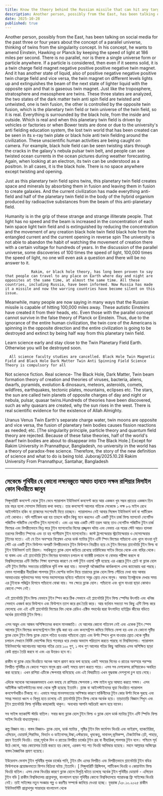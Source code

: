 ```yaml
---
title: Know the theory behind the Russian missile that can hit any target on Earth in seconds
description: Another person, possibly from the East, has been talking on social media for the past three or four years about the concept of a parallel universe, thinking of twins from the singularity concept. In his concept, he wants to amend Einstein, Hawking or Planck by keeping the speed of light at 186 miles per second.
date: 2025-10-28
published: true
---
```


Another person, possibly from the East, has been talking on social media for the past three or four years about the concept of a parallel universe, thinking of twins from the singularity concept. In his concept, he wants to amend Einstein, Hawking or Planck by keeping the speed of light at 186 miles per second. There is no parallel, nor is there a single universe form or particle anywhere. If a particle is considered, then even if it seems solid, it is a twin charge field magnet negative positive positive negative twin magnet. And it has another state of liquid, also of positive negative negative positive  twin charge field and vice versa, the twin magnet on different levels lights up and extinguishes the beam of the next state of lighter liquid with the opposite spin and that is gaseous twin magnet. Just like the troposphere, stratosphere and mesosphere are twins. These three states are analyzed, the two states of the dark matter twin anti spin field are twisted and untwisted, one is twin fusion, the other is controlled by the opposite twin fusion, which is the planetary twin field or twin universe of the twin field, so it is real. Everything is surrounded by the black hole, from the inside and outside. Which is real and when this planetary twin field is driven by vehicles or factories or when Bower tests are done or due to the university's anti fielding education system, the lost twin world that has been created can be seen in its x-ray twin plate or black hole anti twin fielding around the civilization. These unscientific human activities are being caught on camera. For example, black hole field can be seen twisting stars through the cracks in the galaxy's nebula pulsar twin belt, and people can see twisted ocean currents in the ocean pictures during weather forecasting. Again, when looking at an electron, its twin can be understood as a positron. In all cases, it is the black hole. There is no space anywhere except twisting and opening.

Just as this planetary twin field spins twins, this planetary twin field creates space and minerals by absorbing them in fusion and leaving them in fusion to create galaxies. And the current civilization has made everything anti-field and half of the planetary twin field in the body of the hybrid organism produced by radioactive substances from the beam of this anti-planetary field.

Humanity is in the grip of these strange and strange illiterate people. That light has no speed and the beam is increased in the concentration of each twin space light twin field and is extinguished by reducing the concentration and the movement of any creation black hole twin field black hole from the entangled current and the current opening in reverse spin The university is not able to abandon the habit of watching the movement of creation there with a certain voltage for hundreds of years.
In the discussion of the parallel universe, some discoveries of 100 times the speed of light, 100,000 times the speed of light, no one will even ask a question and there will be no answer to it.
              
                Rakim, or black hole theory, has long been proven to say that people can travel to any place on Earth where day and night are opposites at the same time, at almost the same time. All these countries, including Russia, have been informed. Now Russia has made it a missile and now the warring countries have become silent on this issue.

Meanwhile, many people are now saying in many ways that the Russian missile is capable of hitting 100,000 miles away. These autistic Einsteins have created it from their heads, etc.
Even those with the parallel concept cannot survive in the false theory of Planck or Einstein. Thus, due to the ignorance of the entire human civilization, the twin core of the Americans is spinning in the opposite direction and the entire civilization is going to be destroyed and extinct by being half way from this planetary twin field.

Learn science early and stay close to the Twin Planetary Field Earth. Otherwise you will be destroyed soon.

      All science faculty studies are cancelled. Black Hole Twin Magnetic Field and Black Hole Dark Matter Twin Anti Spinning Field Science Theory is compulsory for all

Not science fiction. Real science-
The Black Hole, Dark Matter, Twin beam formation theory of creation and theories of viruses, bacteria, aliens, dwarfs, pyramids, evolution & dinosaurs, meteors, asteroids, comets, wildfires, earthquakes, tectonic plates, mountains, eclipses etc. The stars, the sun are called twin planets of opposite charges of day and night or nebula, pulsar, quasar twins.Hundreds of theories have been discovered, such as why quasars are created, why the sun rises in the west. There is real scientific evidence for the existence of Allah Almighty.

Uranus Venus Twin Earth's separate charge water, twin moons are opposite and vice versa, the fusion of planetary twin bodies causes fission reactions as needed; etc. [The singularity principle, particle theory and quantum field theory are rejected. Because of these false theories, half of the world's dwarf twin bodies are about to disappear into The Black Hole.] Except for Rakim University in Prannathpur, Bangladesh, no university in the world has a theory of paradox-free science. Therefore, the story of the new definition of science and what to do is being told.
Juboraj/2025.10.28
Rakim University
From Prannathpur, Santahar,
Bangladesh

---

## সেকেন্ডে পৃথিবীর যে কোনো লক্ষ‍্যবস্তুতে আঘাত হানতে সক্ষম রাশিয়ার মিসাইল কোন থিওরীতে জানুন

সিঙ্গুলারিটি কনসেপ্ট থেকে টুইন ভেবে প‍্যারালাল ইউনিভার্স কনসেপ্ট করে আর একজন খুব সম্ভব প্রাচ‍্যের একজন তিন চার বছর হলো সোস‍্যাল মিডিয়ায় কথা বলছে।
তার কনসেপ্টে আলোর গতিকে সেকেন্ডে ১ লক্ষ ৮৬ মাইল রেখে আইনস্টাইন হকিং বা প্ল‍্যাঙ্কদের সংশোধনী দিতে চাচ্ছেন। প‍্যারালালও নেই আবার সিঙ্গেল ইউনিভার্স ফর্ম বা পার্টিকেল নেই কোথাও। যদি পার্টিকেল ধরা হয় তাহলে কঠিন কিছু মনে করলেও এটি একটি টুইন চার্জ ফিল্ড ম‍্যাগনেট  নেগেটিভ পজিটিভ পজিটিভ নেগেটিভ টুইন ম‍্যাগনেট। এবং এর আর একটি স্টেট  তরল আছে তাও নেগেটিভ পজিটিভ টুইন চার্জ ফিল্ডের এবং বিপরীতভাবে ভিন্ন স্তরে টুইন ম‍্যাগনেটের বিমের প্রজ্জ্বলন ঘটায় এবং নেভায় এর পরের স্টেট আরও হালকা তরলের বিপরীত স্পিনের এবং তা হয় গ‍্যাসীয়াস টুইন ম‍্যাগনেটের। জাস্ট ট্রপোস্ফেয়ার স্ট্রাটোস্ফেয়ার ও মেসোস্ফেয়ার টুইনের মতো। এই যে তিন অবস্হার বিশ্লেষন এদের ডার্ক ম‍্যাটার টুইন এন্টি স্পিন ফিল্ডের প‍্যাঁচানো এবং খুলে যাওয়া দুই স্টেট এর একটি টুইন ফিউশন অপরটি বিপরীতভাবে টুইন ফিউশনে নিয়ন্ত্রীত হয়ে যে টুইন ফিল্ডের প্ল‍্যানেটারি টুইন ফিল্ড বা টুইন ইউনিভার্স তাই রিয়াল। সবকিছুতে ব্ল‍্যাক হোল জড়িয়ে রেখেছে চারিদিকের সাইড ভিতর থেকে এবং বাহির থেকে। যা বাস্তব এবং এই প্ল‍্যানেটারি টূইন ফিল্ডের যানবাহন চলাচল বা ফ‍্যাক্টরী চলাচলে বা বোভার পরীক্ষা করলে বা বিশ্ববিদ্যালয়ের এন্টি ফিল্ডিং শিক্ষা ব‍্যবস্হার কারণে যে লস্ট টুইন ওয়ার্ল্ড সৃষ্টি হয়েছে এর এক্সরে টুইন প্লেটে বা ব্ল‍্যাক হোল এন্টি টুইন ফিল্ডিং সভ‍্যতার চারিদিকে ঘৃর্নি লক্ষ করা যায়। মানবসৃষ্ট অবৈজ্ঞানিক কার্যকলাপে এসব ক‍্যামেরায় ধরা পরছে। যেমন গ‍্যালাক্সীর নীহারিকা পালসার টুইন বেল্টের ফাটল দিয়ে তারাদের ব্ল‍্যাক হোল ফিল্ড পেঁচিয়ে দেখা যায় আবার আবহাওয়ার পূর্বাভাসের সময় সাগর মহাসাগরের ছবিতে প‍্যাঁচানো সমুদ্র স্রোত দেখে মানুষ। আবার ইলেক্ট্রনকে দেখার সময় এর টুইনকে পজিট্রন হিসাবে প‍্যাঁচানো বোঝা যায়। সব ক্ষেত্রে ব্ল‍্যাক হোল। প‍্যাঁচানো এবং খূলে যাওয়া ছাড়া কোথাও কোনো স্পেস নেই।

এই প্ল‍্যানেটারি টুইন ফিল্ড যেভাবে টুইন স্পিন করে ঠিক সেভাবে এই প্ল‍্যানেটারি টুইন  ফিল্ড স্পেসির উৎপত্তি এবং খনিজ সেভাবে এবজর্ব করে ফিউশনে এবং ফিউশনে ত‍্যাগ করে গ্রথ তৈরি করে। আর বর্তমান সভ‍্যতা সব কিছু এন্টি ফিল্ড করে ফেলেছে এবং এই এন্টি প্ল‍্যানেটারি ফিল্ডের বিম থেকে রেডিও এক্টিভ পদার্থের দ্বারা উৎপাদিত হাইব্রিড জীবের বডিতে অর্ধেক প্ল‍্যানেটারি টুইন ফিল্ড।

এসব অদ্ভুদ এবং আজব অশিক্ষিতদের কবলে মানবজাতি। যে আলোর কোনো গতিবেগ নেই এবং একেক টুইন স্পেস আলোর টুইন ফিল্ডের কনসেন্ট্রেশনে বিম বৃদ্ধি করা হয় এবং কনসেন্ট্রশন কমিয়ে নিভিয়ে ফেলা হয় এবং যে কোনো সৃষ্টির  ব্ল‍্যাক হোল টুইন ফিল্ড ব্ল‍্যাক হোলে পতিত হওয়ার প‍্যাঁচানো স্রোত এবং উল্টা স্পিনে খুলে যাওয়ার স্রোত থেকে সৃষ্টির চলাচল সেখানে নির্দিষ্ট ভোল্টেজ দিয়ে শতবছর ধরে দেখার অভ‍্যাস পরিত‍্যাগ করতে পারছে না বিশ্ববিদ্যালয়।
প‍্যারালাল ইউনিভার্সের আলোচনায়  আলোর গতির চেয়ে ১০০ গুণ, ১ লাখ গুণ আলোর গতির  কিছু আবিস্কার এসব অশিক্ষিত ছাড়া কেউ প্রশ্নও তৈরি করবে না এবং এর উত্তরও হবে না।

  রাকীম বা ব্ল‍্যাক হোর থিওরিতে অনেক আগে প্রমাণ করে বলা হয়েছে একই সময়ের দিনের ও রাতের অবস্হার পরস্পর বিপরীত পৃথিবীর যে কোনো স্হানে মানুষ প্রায় একই সময়ে ভ্রমণ করতে পারে। এসব সব দেশকেসহ রাশিয়াকেও অবহিত করা হয়েছে। এখন রাশিয়া এটিকে ক্ষেপনাস্ত্র বানিয়েছে এবং এই বিষয়টিতে এখন যুদ্ধবাজ দেশগুলো চুপ হয়ে গেছে।

এদিকে অনেকে অনেকরকমভাবে এখন বলছে যে রাশিয়ার ক্ষেপনাস্ত ১ লক্ষ মাইল দূরে আঘাত করতে সক্ষম। এসব অটিস্টিক  আইনস্টাইনের মাথা থেকে সৃষ্টি হয়েছে ইত‍্যাদি।
প্ল‍্যাঙ্ক বা আইনস্টাইনদের ভূয়া থিওরিতে প‍্যারালাল কনসেপ্টধারীও টিকছে না। এভাবে সমগ্র মানবসভ‍্যতার অশিক্ষার কারণে মার্কিনীদের টুইন কোর উল্টা দিকে ঘুরছে এবং সমগ্র সভ‍্যতা ধ্বংস ও বিলুপ্ত হতে চলেছে এই প্ল‍্যানেটারি টুইন ফিল্ড থেকে অর্ধেক হয়ে।
  তাড়াতাড়ি বিজ্ঞান শিখুন এবং টুইন প্ল্যানেটারি ফিল্ড পৃথিবীর কাছাকাছি থাকুন। অন্যথায় আপনি অচিরেই ধ্বংস হয়ে যাবেন।

   সব সাইন্স ফ‍্যাকাল্টি স্টাডি বাতিল। সবার জন‍্য  ব্ল‍্যাক হোল টুইন ফিল্ড ও ব্ল‍্যাক হোল  ডার্ক ম‍্যাটার টুইন এন্টি স্পিনিং ফিল্ড সাইন্স থিওরি বাধ‍্যতামূলক।

কল্প বিজ্ঞান নয়। বাস্তব বিজ্ঞান-
ব্ল্যাক হোল, ডার্ক ম্যাটার , সৃষ্টির  টুইন বিম ফর্মেশন থিওরি এবং ভাইরাস, ব‍্যাকটেরিয়া, এলিয়েন, ডোয়ার্ফ,পিরামিড, বিবর্তন ও ডাইনোসর,উল্কা,এস্টরয়েড, ধূমকেতু,  দাবানল,ভূমিকম্প, টেকটোনিক প্লেট, পাহাড়, গ্রহন ইত‍্যাদি থিওরি। তারা,সূর্যকে দিন ও রাতের বিপরীত চার্জের টুইন গ্রহ বা নীহারিকা,পালসার টুইন বলে। পশ্চিমে সূর্য উঠে কেনো, আর কোয়েসার তৈরি করতে হয় কেনো, এরকম শত শত থিওরি আবিস্কার হয়েছে। মহান আল্লাহর অস্তিত্বের বাস্তব বৈজ্ঞানিক প্রমাণ হয়েছে।

ইউরেনাস ভেনাস টুইন পৃথিবীর পৃথক চার্জের পানি, টুইন চাঁদ এদের বিপরীত এবং বিপরীতভাবে প্ল‍্যানেটারি টুইন বডির   ফিউশনকে প্রয়োজনমতো ফিশন বিক্রিয়া ঘটায় ;ইত‍্যাদি। [ সিঙ্গুলারিটি প্রিন্সিপল, পার্টিকেল থিওরি ও কোয়ান্টাম ফিল্ড থিওরি বাতিল। এসব ফেক থিওরির কারণে ব্ল‍্যাক হোলে বিলুপ্তি ঘটতে চলেছে অর্ধেক টুইন পৃথিবীর ডোয়ার্ফ - এলিয়েন টুইন বডি ]  রাকীম বিশ্ববিদ্যালয় প্রান্নাথপুর, বাংলাদেশ ছাড়া পৃথিবীর কোনো বিশ্ববিদ্যালয়ে প‍্যারাডক্স ফ্রি সাইন্সের থিওরি নেই। তাই সাইন্সের নতুন সংজ্ঞার গল্প ও করণীয় সম্পর্কে জানিয়ে দেওয়া হচ্ছে।
যুবরাজ /২৮.১০.২০২৫
রাকীম ইউনিভার্সিটি
প্রান্নাথপুর সান্তাহার
বাংলাদেশ থেকে
